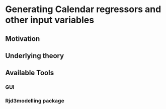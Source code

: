 # Generating Calendar regressors and other input variables

## Motivation

## Underlying theory

## Available Tools 

### GUI

### Rjd3modelling package
